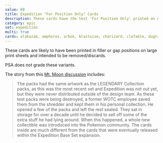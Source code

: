 ```yaml
---
value: 60
title: Expedition "For Position Only" Cards
description: These cards have the test 'For Position Only' printed on Alakazam, Ampharos, Arbok, Blastoise, Charizard, Clefable, Dugtrio
category: epic
set: expedition
multi: true
cards: alakazam, ampharos, arbok, blastoise, charizard, clefable, dugtrio
---
```


These cards are likely to have been printed in filler or gap positions on large print sheets and intended to be removed/discards.

PSA does not grade these variants.

The story from this [Mt. Moon discussion](https://mt-moon.proboards.com/thread/5306/fpo-position-cards-official-guide) includes:

> The packs had the same artwork as the LEGENDARY Collection packs, as this was the most recent set and Expedition was not out yet, but they were never distributed outside of the design team.
> As these test packs were being destroyed, a former WOTC employee saved them from the shredder and kept them in his personal collection.
> He opened a few of the packs and left the rest sealed.
> They sat in storage for over a decade until he decided to sell off some of the extra stuff he had lying around.
> When this happened, a whole new collectible was introduced into the Pokemon community.
> The cards inside are much different from the cards that were eventually released within the Expedition Base Set expansion.
